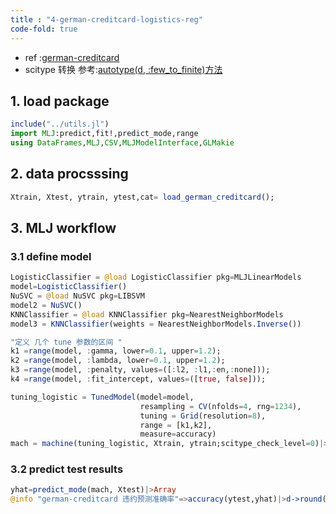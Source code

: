 ```yaml
---
title : "4-german-creditcard-logistics-reg"
code-fold: true
---
```


:::{.callout-note,title="简介"}
 - ref :[german-creditcard](https://online.stat.psu.edu/stat857/node/215/)
 - scitype 转换 参考:[autotype(d, :few_to_finite)方法](https://juliaai.github.io/DataScienceTutorials.jl/data/processing/)
  
:::

## 1. load package
```julia
include("../utils.jl")
import MLJ:predict,fit!,predict_mode,range
using DataFrames,MLJ,CSV,MLJModelInterface,GLMakie
```


## 2. data procsssing
```julia
Xtrain, Xtest, ytrain, ytest,cat= load_german_creditcard();
```

## 3. MLJ workflow
### 3.1 define model
```julia
LogisticClassifier = @load LogisticClassifier pkg=MLJLinearModels
model=LogisticClassifier()
NuSVC = @load NuSVC pkg=LIBSVM
model2 = NuSVC()
KNNClassifier = @load KNNClassifier pkg=NearestNeighborModels
model3 = KNNClassifier(weights = NearestNeighborModels.Inverse())

"定义 几个 tune 参数的区间 "
k1 =range(model, :gamma, lower=0.1, upper=1.2);
k2 =range(model, :lambda, lower=0.1, upper=1.2);
k3 =range(model, :penalty, values=([:l2, :l1,:en,:none]));
k4 =range(model, :fit_intercept, values=([true, false]));

tuning_logistic = TunedModel(model=model,
							 resampling = CV(nfolds=4, rng=1234),
							 tuning = Grid(resolution=8),
							 range = [k1,k2],
							 measure=accuracy)
mach = machine(tuning_logistic, Xtrain, ytrain;scitype_check_level=0)|>fit!
```

### 3.2 predict test results
```julia
yhat=predict_mode(mach, Xtest)|>Array
@info "german-creditcard 违约预测准确率"=>accuracy(ytest,yhat)|>d->round(d,digits=3)
```




